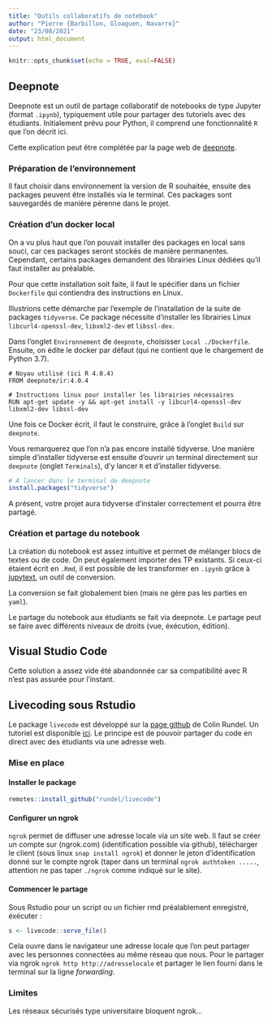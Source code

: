 ```yaml
---
title: "Outils collaboratifs de notebook"
author: "Pierre {Barbillon, Gloaguen, Navarro}"
date: "23/08/2021"
output: html_document
---
```


```r
knitr::opts_chunk$set(echo = TRUE, eval=FALSE)
```

## Deepnote

Deepnote est un outil de partage collaboratif de notebooks de type Jupyter (format `.ipynb`), typiquement utile pour partager des tutoriels avec des étudiants. 
Initialement prévu pour Python, il comprend une fonctionnalité `R` que l'on décrit ici.

Cette explication peut être complétée par la page web de [deepnote](https://deepnote.com/).


### Préparation de l'environnement

Il faut choisir dans environnement la version de R souhaitée, ensuite des packages peuvent être installés via le terminal. 
Ces packages sont sauvegardés de manière pérenne dans le projet.

### Création d'un docker local

On a vu plus haut que l'on pouvait installer des packages en local sans souci, car ces packages seront stockés de manière permanentes. Cependant, certains packages demandent des librairies Linux dédiées qu'il faut installer au préalable.

Pour que cette installation soit faite, il faut le spécifier dans un fichier `Dockerfile` qui contiendra des instructions en Linux.

Illustrions cette démarche par l'exemple de l'installation de la suite de packages `tidyverse`. Ce package nécessite d'installer les librairies Linux `libcurl4-openssl-dev`,  `libxml2-dev` et `libssl-dev`.

Dans l'onglet `Environnement` de `deepnote`, choisisser `Local ./Dockerfile`.
Ensuite, on édite le docker par défaut (qui ne contient que le chargement de Python 3.7).

```
# Noyau utilisé (ici R 4.0.4)
FROM deepnote/ir:4.0.4

# Instructions linux pour installer les librairies nécessaires
RUN apt-get update -y && apt-get install -y libcurl4-openssl-dev libxml2-dev libssl-dev
```

Une fois ce Docker écrit, il faut le construire, grâce à l'onglet `Build` sur `deepnote`.

Vous remarquerez que l'on n'a pas encore installé tidyverse.
Une manière simple d'installer tidyverse est ensuite d'ouvrir un terminal directement sur `deepnote` (onglet `Terminals`), d'y lancer `R` et d'installer tidyverse. 

```r
# A lancer dans le terminal de deepnote
install.packages("tidyverse")
```

A présent, votre projet aura tidyverse d'instaler correctement et pourra être partagé.

### Création et partage du notebook

La création du notebook est assez intuitive et permet de mélanger blocs de textes ou de code.
On peut également importer des TP existants. 
Si ceux-ci étaient écrit en `.Rmd`, il est possible de les transformer en `.ipynb` grâce à [jupytext](https://github.com/mwouts/jupytext), un outil de conversion. 

La conversion se fait globalement bien (mais ne gère pas les parties en `yaml`).

Le partage du notebook aux étudiants se fait via deepnote.
Le partage peut se faire avec différents niveaux de droits (vue, éxécution, édition).

## Visual Studio Code

Cette solution a assez vide été abandonnée car sa compatibilité avec R n'est pas assurée pour l'instant.

## Livecoding sous Rstudio

Le package `livecode` est développé sur la [page github](https://github.com/rundel/livecode) de Colin Rundel.
Un tutoriel est disponible [ici](https://bitsandbricks.github.io/post/code-live-from-rstudio-and-share-it-with-the-world-in-real-time/).
Le principe est de pouvoir partager du code en direct avec des étudiants via une adresse web.


### Mise en place

#### Installer le package

```r
remotes::install_github("rundel/livecode")
```


#### Configurer un ngrok

`ngrok` permet de diffuser une adresse locale via un site web.
Il faut se créer un compte sur (ngrok.com) (identification possible via github), télécharger le client (sous linux `snap install ngrok`) et donner le jeton d'identification donné sur le compte ngrok (taper dans un terminal `ngrok authtoken .....`, attention ne pas taper `./ngrok` comme indiqué sur le site).

#### Commencer le partage

Sous Rstudio pour un script ou un fichier rmd préalablement enregistré, éxécuter :

```r
s <- livecode::serve_file()
```

Cela ouvre dans le navigateur une adresse locale que l'on peut partager avec les personnes connectées au même réseau que nous.
Pour le partager via ngrok `ngrok http http://adresselocale` et partager le lien fourni dans le terminal sur la ligne *forwarding*.


### Limites

Les réseaux sécurisés type universitaire bloquent ngrok...

